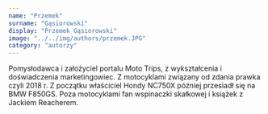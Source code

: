 ```yaml
---
name: "Przemek"
surname: "Gąsiorowski"
display: "Przemek Gąsiorowski"
image: "../../img/authors/przemek.JPG"
category: "autorzy"
---
```


Pomysłodawca i założyciel portalu Moto Trips, z wykształcenia i doświadczenia marketingowiec. Z motocyklami związany od zdania prawka czyli 2018 r. Z początku właściciel Hondy NC750X później przesiadł się na BMW F850GS. Poza motocyklami fan wspinaczki skałkowej i książek z Jackiem Reacherem.